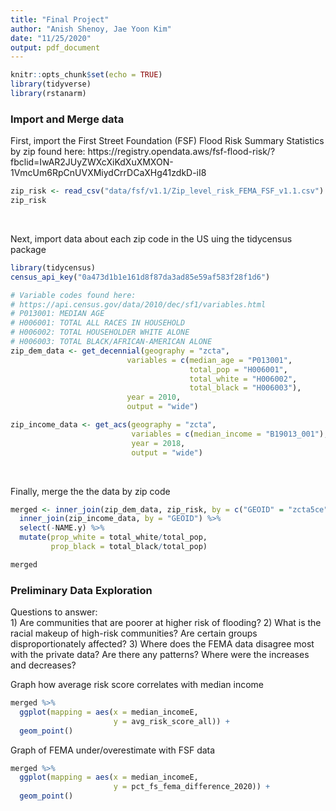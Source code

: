 ```yaml
---
title: "Final Project"
author: "Anish Shenoy, Jae Yoon Kim"
date: "11/25/2020"
output: pdf_document
---
```


```r
knitr::opts_chunk$set(echo = TRUE)
library(tidyverse)
library(rstanarm)
```

### Import and Merge data

First, import the First Street Foundation (FSF) Flood Risk Summary Statistics by zip
found here: https://registry.opendata.aws/fsf-flood-risk/?fbclid=IwAR2JUyZWXcXiKdXuXMXON-1VmcUm6RpCnUVXMiydCrrDCaXHg41zdkD-iI8
``` r
zip_risk <- read_csv("data/fsf/v1.1/Zip_level_risk_FEMA_FSF_v1.1.csv")
zip_risk
```
<br>

Next, import data about each zip code in the US uing the tidycensus package
``` r
library(tidycensus)
census_api_key("0a473d1b1e161d8f87da3ad85e59af583f28f1d6")

# Variable codes found here: 
# https://api.census.gov/data/2010/dec/sf1/variables.html
# P013001: MEDIAN AGE
# H006001: TOTAL ALL RACES IN HOUSEHOLD
# H006002: TOTAL HOUSEHOLDER WHITE ALONE
# H006003: TOTAL BLACK/AFRICAN-AMERICAN ALONE
zip_dem_data <- get_decennial(geography = "zcta",
                          variables = c(median_age = "P013001", 
                                        total_pop = "H006001", 
                                        total_white = "H006002", 
                                        total_black = "H006003"),
                          year = 2010,
                          output = "wide")

zip_income_data <- get_acs(geography = "zcta",
                           variables = c(median_income = "B19013_001"),
                           year = 2018,
                           output = "wide")
```
<br>

Finally, merge the the data by zip code
``` r
merged <- inner_join(zip_dem_data, zip_risk, by = c("GEOID" = "zcta5ce")) %>%
  inner_join(zip_income_data, by = "GEOID") %>%
  select(-NAME.y) %>%
  mutate(prop_white = total_white/total_pop,
         prop_black = total_black/total_pop)

merged
```
### Preliminary Data Exploration

Questions to answer:<br>
1) Are communities that are poorer at higher risk of flooding?
2) What is the racial makeup of high-risk communities? Are certain groups disproportionately affected?
3) Where does the FEMA data disagree most with the private data? Are there any patterns? Where were the increases and decreases?

Graph how average risk score correlates with median income
``` r
merged %>%
  ggplot(mapping = aes(x = median_incomeE,
                       y = avg_risk_score_all)) +
  geom_point()
```

Graph of FEMA under/overestimate with FSF data
``` r
merged %>%
  ggplot(mapping = aes(x = median_incomeE,
                       y = pct_fs_fema_difference_2020)) +
  geom_point()
```
<br>


